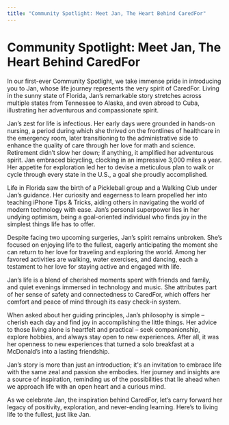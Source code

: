 ```yaml
---
title: "Community Spotlight: Meet Jan, The Heart Behind CaredFor"
---
```


# Community Spotlight: Meet Jan, The Heart Behind CaredFor

In our first-ever Community Spotlight, we take immense pride in introducing you to Jan, whose life journey represents the very spirit of CaredFor. Living in the sunny state of Florida, Jan’s remarkable story stretches across multiple states from Tennessee to Alaska, and even abroad to Cuba, illustrating her adventurous and compassionate spirit.

Jan’s zest for life is infectious. Her early days were grounded in hands-on nursing, a period during which she thrived on the frontlines of healthcare in the emergency room, later transitioning to the administrative side to enhance the quality of care through her love for math and science. Retirement didn’t slow her down; if anything, it amplified her adventurous spirit. Jan embraced bicycling, clocking in an impressive 3,000 miles a year. Her appetite for exploration led her to devise a meticulous plan to walk or cycle through every state in the U.S., a goal she proudly accomplished.

Life in Florida saw the birth of a Pickleball group and a Walking Club under Jan’s guidance. Her curiosity and eagerness to learn propelled her into teaching iPhone Tips & Tricks, aiding others in navigating the world of modern technology with ease. Jan’s personal superpower lies in her undying optimism, being a goal-oriented individual who finds joy in the simplest things life has to offer.

Despite facing two upcoming surgeries, Jan’s spirit remains unbroken. She’s focused on enjoying life to the fullest, eagerly anticipating the moment she can return to her love for traveling and exploring the world. Among her favored activities are walking, water exercises, and dancing, each a testament to her love for staying active and engaged with life.

Jan’s life is a blend of cherished moments spent with friends and family, and quiet evenings immersed in technology and music. She attributes part of her sense of safety and connectedness to CaredFor, which offers her comfort and peace of mind through its easy check-in system.

When asked about her guiding principles, Jan’s philosophy is simple – cherish each day and find joy in accomplishing the little things. Her advice to those living alone is heartfelt and practical – seek companionship, explore hobbies, and always stay open to new experiences. After all, it was her openness to new experiences that turned a solo breakfast at a McDonald’s into a lasting friendship.

Jan’s story is more than just an introduction; it's an invitation to embrace life with the same zeal and passion she embodies. Her journey and insights are a source of inspiration, reminding us of the possibilities that lie ahead when we approach life with an open heart and a curious mind.

As we celebrate Jan, the inspiration behind CaredFor, let’s carry forward her legacy of positivity, exploration, and never-ending learning. Here’s to living life to the fullest, just like Jan.
